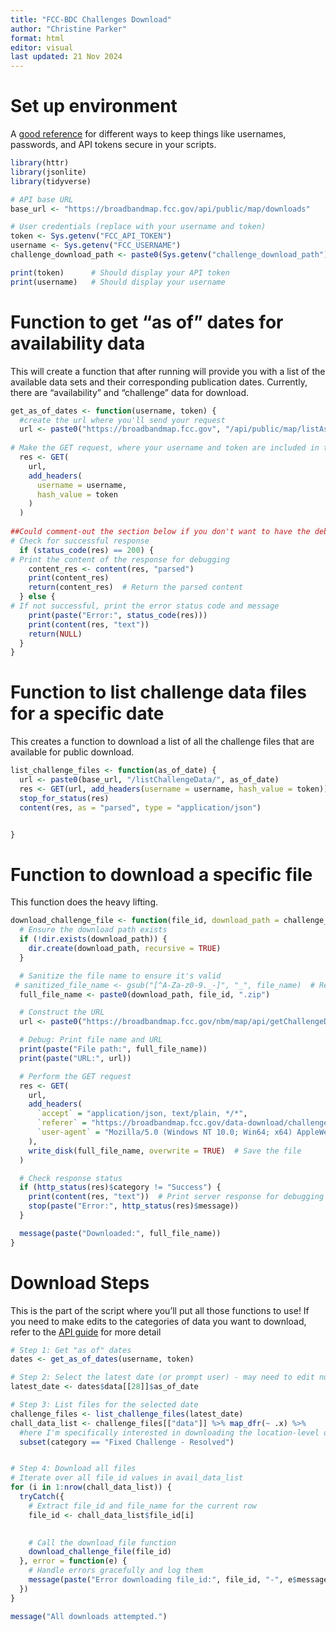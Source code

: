 ```yaml
---
title: "FCC-BDC Challenges Download"
author: "Christine Parker"
format: html
editor: visual
last updated: 21 Nov 2024
---
```


# Set up environment

A [good reference](https://cran.r-project.org/web/packages/httr/vignettes/secrets.html) for different ways to keep things like usernames, passwords, and API tokens secure in your scripts.

```r
library(httr)
library(jsonlite)
library(tidyverse)

# API base URL
base_url <- "https://broadbandmap.fcc.gov/api/public/map/downloads"

# User credentials (replace with your username and token)
token <- Sys.getenv("FCC_API_TOKEN")
username <- Sys.getenv("FCC_USERNAME")
challenge_download_path <- paste0(Sys.getenv("challenge_download_path"), "/Downloaded_21Nov24/")

print(token)      # Should display your API token
print(username)   # Should display your username
```

# Function to get "as of" dates for availability data

This will create a function that after running will provide you with a list of the available data sets and their corresponding publication dates. Currently, there are "availability" and "challenge" data for download.

```r
get_as_of_dates <- function(username, token) {
  #create the url where you'll send your request
  url <- paste0("https://broadbandmap.fcc.gov", "/api/public/map/listAsOfDates")
  
# Make the GET request, where your username and token are included in the header info to give you access
  res <- GET(
    url,
    add_headers(
      username = username,
      hash_value = token
    )
  )
  
##Could comment-out the section below if you don't want to have the debugging steps run   
# Check for successful response
  if (status_code(res) == 200) {
# Print the content of the response for debugging
    content_res <- content(res, "parsed")
    print(content_res)
    return(content_res)  # Return the parsed content
  } else {
# If not successful, print the error status code and message
    print(paste("Error:", status_code(res)))
    print(content(res, "text"))
    return(NULL)
  }
}

```

# Function to list challenge data files for a specific date

This creates a function to download a list of all the challenge files that are available for public download.

```r
list_challenge_files <- function(as_of_date) {
  url <- paste0(base_url, "/listChallengeData/", as_of_date)
  res <- GET(url, add_headers(username = username, hash_value = token))
  stop_for_status(res)
  content(res, as = "parsed", type = "application/json")


}
```

# Function to download a specific file

This function does the heavy lifting.

```r

download_challenge_file <- function(file_id, download_path = challenge_download_path) {
  # Ensure the download path exists
  if (!dir.exists(download_path)) {
    dir.create(download_path, recursive = TRUE)
  }

  # Sanitize the file name to ensure it's valid
 # sanitized_file_name <- gsub("[^A-Za-z0-9._-]", "_", file_name)  # Replace invalid characters
  full_file_name <- paste0(download_path, file_id, ".zip")

  # Construct the URL
  url <- paste0("https://broadbandmap.fcc.gov/nbm/map/api/getChallengeDownloadFile/", file_id)

  # Debug: Print file name and URL
  print(paste("File path:", full_file_name))
  print(paste("URL:", url))

  # Perform the GET request
  res <- GET(
    url,
    add_headers(
      `accept` = "application/json, text/plain, */*",
      `referer` = "https://broadbandmap.fcc.gov/data-download/challenge-data",
      `user-agent` = "Mozilla/5.0 (Windows NT 10.0; Win64; x64) AppleWebKit/537.36 (KHTML, like Gecko) Chrome/131.0.0.0 Safari/537.36"
    ),
    write_disk(full_file_name, overwrite = TRUE)  # Save the file
  )

  # Check response status
  if (http_status(res)$category != "Success") {
    print(content(res, "text"))  # Print server response for debugging
    stop(paste("Error:", http_status(res)$message))
  }

  message(paste("Downloaded:", full_file_name))
}

```

# Download Steps

This is the part of the script where you'll put all those functions to use! If you need to make edits to the categories of data you want to download, refer to the [API guide](https://us-fcc.app.box.com/v/bdc-public-data-api-spec) for more detail

```r
# Step 1: Get "as of" dates
dates <- get_as_of_dates(username, token)

# Step 2: Select the latest date (or prompt user) - may need to edit number as the FCC is sequentially ordering the releases as of Nov 2024
latest_date <- dates$data[[28]]$as_of_date

# Step 3: List files for the selected date
challenge_files <- list_challenge_files(latest_date)
chall_data_list <- challenge_files[["data"]] %>% map_dfr(~ .x) %>%
  #here I'm specifically interested in downloading the location-level data by state for only fixed broadband - you can choose other options - reference the API guide
  subset(category == "Fixed Challenge - Resolved")


# Step 4: Download all files
# Iterate over all file_id values in avail_data_list
for (i in 1:nrow(chall_data_list)) {
  tryCatch({
    # Extract file_id and file_name for the current row
    file_id <- chall_data_list$file_id[i]
   

    # Call the download_file function
    download_challenge_file(file_id)
  }, error = function(e) {
    # Handle errors gracefully and log them
    message(paste("Error downloading file_id:", file_id, "-", e$message))
  })
}

message("All downloads attempted.")
```
